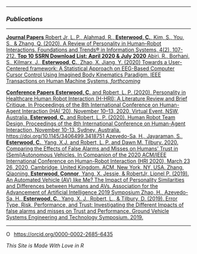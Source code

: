 <link rel="stylesheet" href="styles.css" type="text/css">

<link rel="stylesheet" href="https://cdnjs.cloudflare.com/ajax/libs/font-awesome/4.7.0/css/font-awesome.min.css">

---


### *Publications*


---

<div class="list-group">
  <a href="#" class="list-group-item active">
    **Journal Papers**
  </a>
  <a href="https://deepblue.lib.umich.edu/handle/2027.42/153526" 
  class="list-group-item">
Robert Jr, L. P., Alahmad, R., **Esterwood, C.**, Kim, S., You, S., & Zhang, Q. (2020). A Review of Personality in Human–Robot Interactions. Foundations and Trends® in Information Systems, 4(2), 107-212. **Top 10 SSRN Download List: April 2020 & July 2020**
  </a>
  <a href="https://ieeexplore.ieee.org/abstract/document/9093862" class="list-group-item">
Abiri, R., Borhani, S., Kilmarx, J., **Esterwood, C.**, Zhao, X. Jiang, Y.
(2020) Towards a User-Centered framework: A Statistical Approach on EEG-Based Computer Cursor Control Using Imagined Body Kinematics Paradigm. IEEE Transactions on Human Machine Systems, *forthcoming*
</a>
  
<a href="#" class="list-group-item active">
    **Conference Papers**
</a>
  <a href="https://deepblue.lib.umich.edu/handle/2027.42/156252" class="list-group-item">
**Esterwood, C.** and Robert, L. P. (2020). Personality in Healthcare Human Robot Interaction (H-HRI): A Literature Review and Brief Critique. In Proceedings of the 8th International Conference on Human-Agent Interaction (HAI ’20), November 10–13, 2020, Virtual Event, NSW, Australia.
</a>
  <a href="https://deepblue.lib.umich.edu/handle/2027.42/156399" class="list-group-item">
**Esterwood, C.** and Robert, L. P. (2020). Human Robot Team Design, Proceedings of the 8th International Conference on Human-Agent Interaction, November 10-13, Sydney, Australia. https://doi.org/10.1145/3406499.3418751
</a>
  <a href="https://deepblue.lib.umich.edu/handle/2027.42/153524" class="list-group-item">
Azevedo-Sa, H., Jayaraman, S., **Esterwood, C.**, Yang, X.J. and Robert, L. P. and Dawn M. Tilbury. 2020. Comparing the Effects of False Alarms and Misses on Humans’ Trust in (Semi)Autonomous Vehicles. In Companion of the 2020 ACM/IEEE International Conference on Human-Robot Interaction (HRI 2020), March 23 26, 2020, Cambridge, United Kingdom. ACM, New York, NY, USA.
  </a>
  <a href="https://www.researchgate.net/publication/335518077_An_Automated_Vehicle_AV_like_Me_The_Impact_of_Personality_Similarities_and_Differences_between_Humans_and_AVs" class="list-group-item">
Zhang, Qiaoning, **Esterwood, Connor**, Yang, X. Jessie, & RobertJr, Lionel P. (2019). An Automated Vehicle (AV) like Me? The Impact of Personality Similarities and Differences between Humans and AVs. Association for the Advancement of Artificial Intelligence 2019 Symposium
</a>
  <a href="https://deepblue.lib.umich.edu/bitstream/handle/2027.42/149648/GVSETS%202019_FinalPaper.pdf?sequence=1&isAllowed=y" class="list-group-item">
Zhao, H., Azevedo-Sa, H., **Esterwood, C.**, Yang, X. J., Robert, L., & Tilbury, D. (2019). Error Type, Risk, Performance, and Trust: Investigating the Different Impacts of false alarms and misses on Trust and Performance. Ground Vehicle Systems Engineering and Technology Symposium. 2019.
</a>
</div>


---

<div itemscope itemtype="https://schema.org/Person"><a itemprop="sameAs" content="https://orcid.org/0000-0002-2685-6435" href="https://orcid.org/0000-0002-2685-6435" target="orcid.widget" rel="me noopener noreferrer" style="vertical-align:top;"><img src="https://orcid.org/sites/default/files/images/orcid_16x16.png" style="width:1em;margin-right:.5em;" alt="ORCID iD icon">https://orcid.org/0000-0002-2685-6435</a></div>

*This Site is Made With Love in R*
